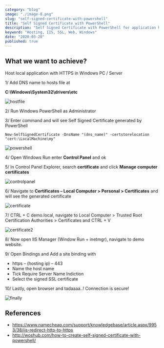 ```yaml
---
category: "blog"
image: "./image-8.png"
slug: "self-signed-certificate-with-powershell"
title: "Self Signed Certificate with PowerShell"
description: "Self Signed Certificate with PowerShell for application hosted in IIS"
keyword: "Hosting, IIS, SSL, Web, Windows"
date: "2020-03-20"
published: true
---
```


## What we want to achieve?

Host local application with HTTPS in Windows PC / Server

1/ Add DNS name to hosts file at

**C:\Windows\System32\drivers\etc**

![hostfile](./image.png)


2/ Run Windows PowerShell as Administrator

3/ Enter command and will see Self Signed Certificate generated by PowerShell

`New-SelfSignedCertificate -DnsName "(dns_name)" -certstorelocation "cert:\LocalMachine\my"`

![powershell](./image-2.png)

4/ Open Windows Run enter **Control Panel** and ok

5/ In Control Panel Explorer, search **certificate** and click **Manage computer certificates**

![controlpanel](./image-3.png)

6/ Navigate to **Certificates – Local Computer > Personal > Certificates** and will see the generated certificate

![certificate](./image-4.png)

7/ CTRL + C demo.local, navigate to Local Computer > Trusted Root Certification Authorities > Certificates and CTRL + V

![certificate2](./image-5.png)

8/ Now open IIS Manager (Window Run + inetmgr), navigate to demo website.

9/ Open Bindings and Add a site binding with
- https – (hosting ip) – 443
- Name the host name
- Tick Require Server Name Indiction
- Select the signed SSL certificate

10/ Lastly, open browser and tadaaaa..! Connection is secure!

![finally](./image-8.png)

## References
- https://www.namecheap.com/support/knowledgebase/article.aspx/9953/38/iis-redirect-http-to-https
- http://woshub.com/how-to-create-self-signed-certificate-with-powershell/